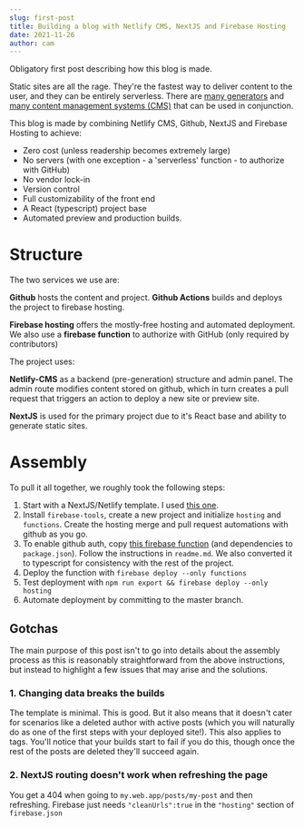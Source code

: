 ```yaml
---
slug: first-post
title: Building a blog with Netlify CMS, NextJS and Firebase Hosting
date: 2021-11-26
author: cam
---
```

Obligatory first post describing how this blog is made.

Static sites are all the rage. They're the fastest way to deliver content to the user, and they can be entirely serverless. There are [many generators](https://jamstack.org/generators/) and [many content management systems (CMS)](https://jamstack.org/headless-cms/) that can be used in conjunction.

This blog is made by combining Netlify CMS, Github, NextJS and Firebase Hosting to achieve:

* Zero cost (unless readership becomes extremely large)
* No servers (with one exception - a 'serverless' function - to authorize with GitHub)
* No vendor lock-in
* Version control
* Full customizability of the front end
* A React (typescript) project base
* Automated preview and production builds.

# Structure

The two services we use are:

**Github** hosts the content and project. **Github Actions** builds and deploys the project to firebase hosting.

**Firebase hosting** offers the mostly-free hosting and automated deployment. We also use a **firebase function** to authorize with GitHub (only required by contributors)

The project uses:

**Netlify-CMS** as a backend (pre-generation) structure and admin panel. The admin route modifies content stored on github, which in turn creates a pull request that triggers an action to deploy a new site or preview site.

**NextJS** is used for the primary project due to it's React base and ability to generate static sites.

# Assembly

To pull it all together, we roughly took the following steps:

1. Start with a NextJS/Netlify template. I used [this one](https://github.com/wutali/nextjs-netlify-blog-template).
2. Install `firebase-tools`, create a new project and initialize `hosting` and `functions`. Create the hosting merge and pull request automations with github as you go.
3. To enable github auth, copy [this firebase function](https://github.com/Herohtar/netlify-cms-oauth-firebase) (and dependencies to `package.json`). Follow the instructions in `readme.md`. We also converted it to typescript for consistency with the rest of the project.
4. Deploy the function with `firebase deploy --only functions`
5. Test deployment with `npm run export && firebase deploy --only hosting`
6. Automate deployment by committing to the master branch.

## Gotchas
The main purpose of this post isn't to go into details about the assembly process as this is reasonably straightforward from the above instructions, but instead to highlight a few issues that may arise and the solutions.

### 1. Changing data breaks the builds
The template is minimal. This is good. But it also means that it doesn't cater for scenarios like a deleted author with active posts (which you will naturally do as one of the first steps with your deployed site!). This also applies to tags. You'll notice that your builds start to fail if you do this, though once the rest of the posts are deleted they'll succeed again.

### 2. NextJS routing doesn't work when refreshing the page
You get a 404 when going to `my.web.app/posts/my-post` and then refreshing. Firebase just needs `"cleanUrls":true` in the `"hosting"` section of `firebase.json`